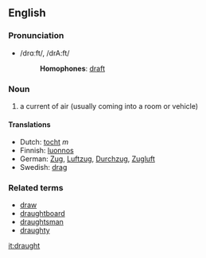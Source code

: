 ==English==
===Pronunciation===
*/drɑːft/, /drA:ft/
*:'''Homophones''': [[draft]]
===Noun===

#a current of air (usually coming into a room or vehicle)

====Translations====
*Dutch: [[tocht]] ''m''
*Finnish: [[luonnos]]
*German: [[Zug]], [[Luftzug]], [[Durchzug]], [[Zugluft]]
*Swedish: [[drag]]

===Related terms===
*[[draw]]
*[[draughtboard]]
*[[draughtsman]]
*[[draughty]]

[[it:draught]]
